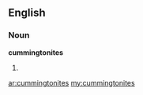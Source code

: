 ==English==

===Noun===
'''cummingtonites'''

# {{plural of|[[cummingtonite]]}}

[[ar:cummingtonites]]
[[my:cummingtonites]]